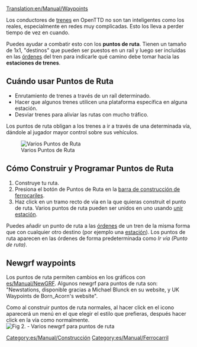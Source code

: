 [[Translation:en/Manual/Waypoints]]
{{es/Traducción|en/Manual/Waypoints|99}}

Los conductores de [[es/Manual/Trenes|trenes]] en OpenTTD no son tan inteligentes como los reales, especialmente en redes muy complicadas.  Esto los lleva a perder tiempo de vez en cuando.  

Puedes ayudar a combatir esto con los '''puntos de ruta'''.  Tienen un tamaño de 1x1, "destinos" que pueden ser puestos en un raíl y luego ser incluidas en las [[es/Manual/Órdenes|órdenes]] del tren para indicarle qué camino debe tomar hacia las '''estaciones de trenes'''.

==Cuándo usar Puntos de Ruta==

* Enrutamiento de trenes a través de un raíl determinado.
* Hacer que algunos trenes utilicen una plataforma específica en alguna estación.
* Desviar trenes para aliviar las rutas con mucho tráfico.

Los puntos de ruta obligan a los trenes a ir a través de una determinada vía, dándole al jugador mayor control sobre sus vehículos.

[[File:en/Manual/Checkpoints.png|center|frame|Varios Puntos de Ruta]]

==Cómo Construir y Programar Puntos de Ruta==

# Construye tu ruta.
# Presiona el botón de Puntos de Ruta en la [[es/Manual/Construir estaciones de tren#construir-una-estacion-de-tren|barra de construcción de ferrocariles]].
# Haz click en un tramo recto de vía en la que quieras construit el punto de ruta. Varios puntos de ruta pueden ser unidos en uno usando [[es/Archive/Manual/Settings/Unión de estaciones no adyacentes|unir estación]].

Puedes añadir un punto de ruta a las [[es/Manual/Órdenes|órdenes]] de un tren de la misma forma que con cualquier otro destino (por ejemplo una [[es/Manual/Estaciones de tren|estación]]). Los puntos de ruta aparecen en las órdenes de forma predeterminada como ''Ir vía (Punto de ruta)''.

== Newgrf waypoints ==
Los puntos de ruta permiten cambios en los gráficos con [[es/Manual/NewGRF]]. Algunos newgrf para puntos de ruta son: "Newstations, disponible gracias a Michael Blunck en su website, y  UK Waypoints de Born_Acorn's website".

Como al construir puntos de ruta normales, al hacer click en el icono aparecerá un menú en el que elegir el estilo que prefieras, después hacer click en la vía como normalmente.
[[File:en/Manual/Newgrfwayp.png|center|frame|Fig 2. - Varios newgrf para puntos de ruta]]

[[Category:es/Manual/Construcción]]
[[Category:es/Manual/Ferrocarril]]